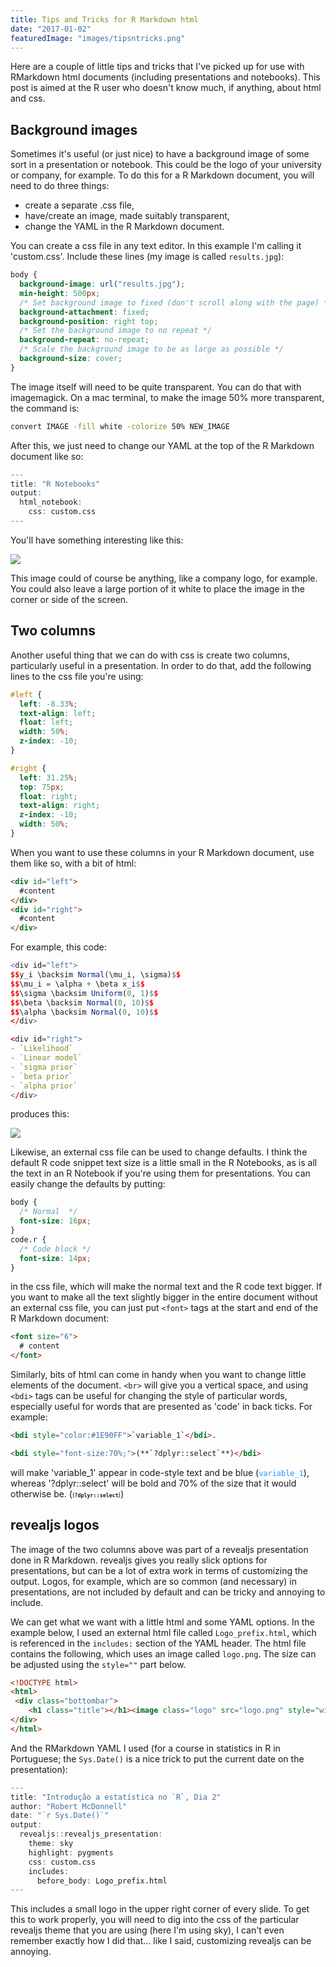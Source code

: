 ```yaml
---
title: Tips and Tricks for R Markdown html
date: "2017-01-02"
featuredImage: "images/tipsntricks.png"
---
```


Here are a couple of little tips and tricks that I've picked up for use with RMarkdown html documents (including presentations and notebooks). This post is aimed at the R user who doesn't know much, if anything, about html and css.

## Background images

Sometimes it's useful (or just nice) to have a background image of some sort in a presentation or notebook. This could be the logo of your university or company, for example. To do this for a R Markdown document, you will need to do three things:

- create a separate .css file,
- have/create an image, made suitably transparent,
- change the YAML in the R Markdown document.

You can create a css file in any text editor. In this example I'm calling it 'custom.css'. Include these lines (my image is called `results.jpg`):

```css
body {
  background-image: url("results.jpg");
  min-height: 500px;
  /* Set background image to fixed (don't scroll along with the page) */
  background-attachment: fixed;
  background-position: right top;
  /* Set the background image to no repeat */
  background-repeat: no-repeat;
  /* Scale the background image to be as large as possible */
  background-size: cover;
}
```

The image itself will need to be quite transparent. You can do that with imagemagick. On a mac terminal, to make the image 50% more transparent, the command is:

```bash
convert IMAGE -fill white -colorize 50% NEW_IMAGE
```

After this, we just need to change our YAML at the top of the R Markdown document like so:

```r
---
title: "R Notebooks"
output:
  html_notebook:
    css: custom.css
---
```

You'll have something interesting like this:

<img src="http://i.imgur.com/slwkLCg.png" />

This image could of course be anything, like a company logo, for example. You could also leave a large portion of it white to place the image in the corner or side of the screen.

## Two columns

Another useful thing that we can do with css is create two columns, particularly useful in a presentation. In order to do that, add the following lines to the css file you're using:

```css
#left {
  left: -8.33%;
  text-align: left;
  float: left;
  width: 50%;
  z-index: -10;
}

#right {
  left: 31.25%;
  top: 75px;
  float: right;
  text-align: right;
  z-index: -10;
  width: 50%;
}
```

When you want to use these columns in your R Markdown document, use them like so, with a bit of html:

```html
<div id="left">
  #content
</div>
<div id="right">
  #content
</div>
```

For example, this code:

```r
<div id="left">
$$y_i \backsim Normal(\mu_i, \sigma)$$
$$\mu_i = \alpha + \beta x_i$$
$$\sigma \backsim Uniform(0, 1)$$
$$\beta \backsim Normal(0, 10)$$
$$\alpha \backsim Normal(0, 10)$$
</div>

<div id="right">
- `Likelihood`
- `Linear model`
- `sigma prior`
- `beta prior`
- `alpha prior`
</div>
```

produces this:

<img src="http://i.imgur.com/Kpvf8mX.png" />

Likewise, an external css file can be used to change defaults. I think the default R code snippet text size is a little small in the R Notebooks, as is all the text in an R Notebook if you're using them for presentations. You can easily change the defaults by putting:

```css
body {
  /* Normal  */
  font-size: 16px;
}
code.r {
  /* Code block */
  font-size: 14px;
}
```

in the css file, which will make the normal text and the R code text bigger. If you want to make all the text slightly bigger in the entire document without an external css file, you can just put `<font>` tags at the start and end of the R Markdown document:

```html
<font size="6">
  # content
</font>
```

Similarly, bits of html can come in handy when you want to change little elements of the document. `<br>` will give you a vertical space, and using `<bdi>` tags can be useful for changing the style of particular words, especially useful for words that are presented as 'code' in back ticks. For example:

```html
<bdi style="color:#1E90FF">`variable_1`</bdi>.

<bdi style="font-size:70%;">(**`?dplyr::select`**)</bdi>
```

will make 'variable_1' appear in code-style text and be blue (<bdi style="color:#1E90FF">`variable_1`</bdi>), whereas '?dplyr::select' will be bold and 70% of the size that it would otherwise be. (<bdi style="font-size:70%;">(**`?dplyr::select`**)</bdi>)

## revealjs logos

The image of the two columns above was part of a revealjs presentation done in R Markdown. revealjs gives you really slick options for presentations, but can be a lot of extra work in terms of customizing the output. Logos, for example, which are so common (and necessary) in presentations, are not included by default and can be tricky and annoying to include.

We can get what we want with a little html and some YAML options. In the example below, I used an external html file called `Logo_prefix.html`, which is referenced in the `includes:` section of the YAML header. The html file contains the following, which uses an image called `logo.png`. The size can be adjusted using the `style=""` part below.

```html
<!DOCTYPE html>
<html>
 <div class="bottombar">
    <h1 class="title"></h1><image class="logo" src="logo.png" style="width:180px; height:85px;">
</div>
</html>
```

And the RMarkdown YAML I used (for a course in statistics in R in Portuguese; the `Sys.Date()` is a nice trick to put the current date on the presentation):

```r
---
title: "Introdução a estatística no `R`, Dia 2"
author: "Robert McDonnell"
date: "`r Sys.Date()`"
output:
  revealjs::revealjs_presentation:
    theme: sky
    highlight: pygments
    css: custom.css
    includes:
      before_body: Logo_prefix.html
---
```

This includes a small logo in the upper right corner of every slide. To get this to work properly, you will need to dig into the css of the particular revealjs theme that you are using (here I'm using sky), I can't even remember exactly how I did that... like I said, customizing revealjs can be annoying.
